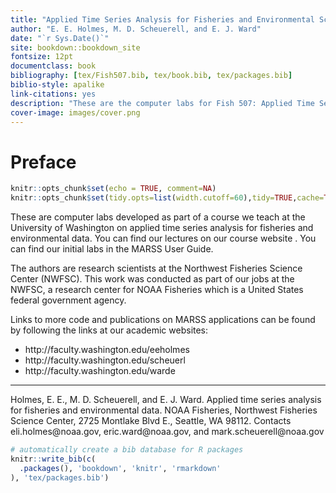 ```yaml
--- 
title: "Applied Time Series Analysis for Fisheries and Environmental Sciences"
author: "E. E. Holmes, M. D. Scheuerell, and E. J. Ward"
date: "`r Sys.Date()`"
site: bookdown::bookdown_site
fontsize: 12pt
documentclass: book
bibliography: [tex/Fish507.bib, tex/book.bib, tex/packages.bib]
biblio-style: apalike
link-citations: yes
description: "These are the computer labs for Fish 507: Applied Time Series Analysis for Fisheries and Environmental Sciences."
cover-image: images/cover.png
---
```


# Preface {-}

```r
knitr::opts_chunk$set(echo = TRUE, comment=NA)
knitr::opts_chunk$set(tidy.opts=list(width.cutoff=60),tidy=TRUE,cache=TRUE)
```

These are computer labs developed as part of a course we teach at the University of Washington on applied time series analysis for fisheries and environmental data.  You can find our lectures on our course website \url{https://nwfsc-timeseries.github.io/atsa/}.  You can find our initial labs in the MARSS User Guide.
 
The authors are research scientists at the Northwest Fisheries Science Center (NWFSC).  This work was conducted as part of our jobs at the NWFSC, a research center for NOAA Fisheries which is a United States federal government agency.   

Links to more code and publications on MARSS applications can be found by following the links at our academic websites:

* http://faculty.washington.edu/eeholmes
* http://faculty.washington.edu/scheuerl
* http://faculty.washington.edu/warde


----------------

Holmes, E. E., M. D. Scheuerell, and E. J. Ward. Applied time series analysis for fisheries and environmental data. NOAA Fisheries, Northwest Fisheries Science Center, 2725 Montlake Blvd E., Seattle, WA 98112.  Contacts eli.holmes@noaa.gov, eric.ward@noaa.gov, and mark.scheuerell@noaa.gov


```r
# automatically create a bib database for R packages
knitr::write_bib(c(
  .packages(), 'bookdown', 'knitr', 'rmarkdown'
), 'tex/packages.bib')
```
